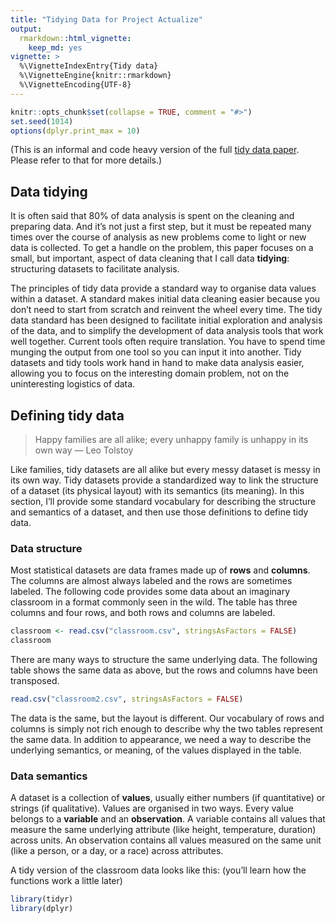 ```yaml
---
title: "Tidying Data for Project Actualize"
output: 
  rmarkdown::html_vignette: 
    keep_md: yes
vignette: >
  %\VignetteIndexEntry{Tidy data}
  %\VignetteEngine{knitr::rmarkdown}
  %\VignetteEncoding{UTF-8}
---
```


```r
knitr::opts_chunk$set(collapse = TRUE, comment = "#>")
set.seed(1014)
options(dplyr.print_max = 10)

```

(This is an informal and code heavy version of the full [tidy data paper](https://vita.had.co.nz/papers/tidy-data.html). Please refer to that for more details.)

## Data tidying

It is often said that 80% of data analysis is spent on the cleaning and preparing data. And it's not just a first step, but it must be repeated many times over the course of analysis as new problems come to light or new data is collected. To get a handle on the problem, this paper focuses on a small, but important, aspect of data cleaning that I call data **tidying**: structuring datasets to facilitate analysis.

The principles of tidy data provide a standard way to organise data values within a dataset. A standard makes initial data cleaning easier because you don't need to start from scratch and reinvent the wheel every time. The tidy data standard has been designed to facilitate initial exploration and analysis of the data, and to simplify the development of data analysis tools that work well together. Current tools often require translation. You have to spend time munging the output from one tool so you can input it into another. Tidy datasets and tidy tools work hand in hand to make data analysis easier, allowing you to focus on the interesting domain problem, not on the uninteresting logistics of data.

## Defining tidy data {#defining}

> Happy families are all alike; every unhappy family is unhappy in its own way
> --- Leo Tolstoy

Like families, tidy datasets are all alike but every messy dataset is messy in its own way. Tidy datasets provide a standardized way to link the structure of a dataset (its physical layout) with its semantics (its meaning). In this section, I'll provide some standard vocabulary for describing the structure and semantics of a dataset, and then use those definitions to define tidy data.

### Data structure

Most statistical datasets are data frames made up of **rows** and **columns**. The columns are almost always labeled and the rows are sometimes labeled. The following code provides some data about an imaginary classroom in a format commonly seen in the wild. The table has three columns and four rows, and both rows and columns are labeled.

```r
classroom <- read.csv("classroom.csv", stringsAsFactors = FALSE)
classroom
```

There are many ways to structure the same underlying data. The following table shows the same data as above, but the rows and columns have been transposed.

```r
read.csv("classroom2.csv", stringsAsFactors = FALSE)
```

The data is the same, but the layout is different. Our vocabulary of rows and columns is simply not rich enough to describe why the two tables represent the same data. In addition to appearance, we need a way to describe the underlying semantics, or meaning, of the values displayed in the table.

### Data semantics

A dataset is a collection of **values**, usually either numbers (if quantitative) or strings (if qualitative). Values are organised in two ways. Every value belongs to a **variable** and an **observation**. A variable contains all values that measure the same underlying attribute (like height, temperature, duration) across units. An observation contains all values measured on the same unit (like a person, or a day, or a race) across attributes.

A tidy version of the classroom data looks like this: (you'll learn how the functions work a little later)

```r
library(tidyr)
library(dplyr)
```